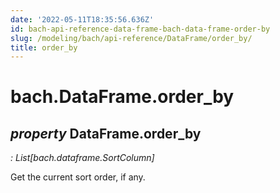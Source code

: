 ```yaml
---
date: '2022-05-11T18:35:56.636Z'
id: bach-api-reference-data-frame-bach-data-frame-order-by
slug: /modeling/bach/api-reference/DataFrame/order_by/
title: order_by
---
```


# bach.DataFrame.order_by

<div className="property">

## <span className="type-annotation"><em>property </em></span> <span className="additional-name">DataFrame.</span><span className="name">order_by</span>

<span className="type-annotation"><em>

: List[bach.dataframe.SortColumn]

</em></span> 


<div className="content">

Get the current sort order, if any.


</div>


</div>

